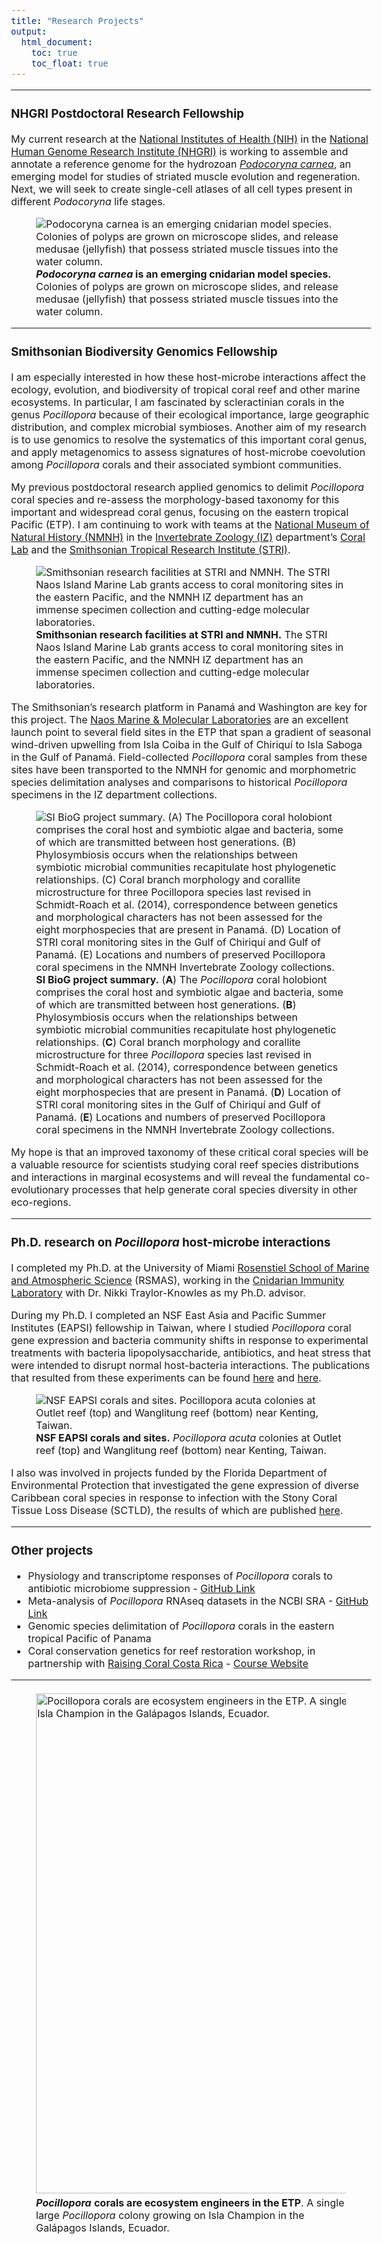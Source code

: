 ```yaml
---
title: "Research Projects"
output:  
  html_document:  
    toc: true  
    toc_float: true  
---
```

<style type="text/css">

body, td {
   font-size: 16px;
}
</style>
***

### NHGRI Postdoctoral Research Fellowship
My current research at the [National Institutes of Health (NIH)](https://www.nih.gov/) in the [National Human Genome Research Institute (NHGRI)](https://www.genome.gov/) is working to assemble and annotate a reference genome for the hydrozoan [*Podocoryna carnea*](https://www.marinespecies.org/aphia.php?p=taxdetails&id=151718), an emerging model for studies of striated muscle evolution and regeneration. Next, we will seek to create single-cell atlases of all cell types present in different *Podocoryna* life stages.



![***Podocoryna carnea* is an emerging cnidarian model species.** Colonies of polyps are grown on microscope slides, and release medusae (jellyfish) that possess striated muscle tissues into the water column.](./images/podocoryna_polyp_slide.JPG)

***  

### Smithsonian Biodiversity Genomics Fellowship

I am especially interested in how these host-microbe interactions affect the ecology, evolution, and biodiversity of tropical coral reef and other marine ecosystems. In particular, I am fascinated by scleractinian corals in the genus *Pocillopora* because of their ecological importance, large geographic distribution, and complex microbial symbioses. Another aim of my research is to use genomics to resolve the systematics of this important coral genus, and apply metagenomics to assess signatures of host-microbe coevolution among *Pocillopora* corals and their associated symbiont communities. 

My previous postdoctoral research applied genomics to delimit *Pocillopora* coral species and re-assess the morphology-based taxonomy for this important and widespread coral genus, focusing on the eastern tropical Pacific (ETP). I am continuing to work with teams at the [National Museum of Natural History (NMNH)](https://naturalhistory.si.edu/) in the [Invertebrate Zoology (IZ)](https://naturalhistory.si.edu/research/invertebrate-zoology) department's [Coral Lab](https://naturalhistory.si.edu/research/invertebrate-zoology/research/quattrini-lab) and the [Smithsonian Tropical Research Institute (STRI)](https://stri.si.edu/).

![**Smithsonian research facilities at STRI and NMNH.** The STRI Naos Island Marine Lab grants access to coral monitoring sites in the eastern Pacific, and the NMNH IZ department has an immense specimen collection and cutting-edge molecular laboratories.](./images/SI_platform.JPG)

The Smithsonian's research platform in Panamá and Washington are key for this project. The [Naos Marine & Molecular Laboratories](https://stri.si.edu/facility/naos) are an excellent launch point to several field sites in the ETP that span a gradient of seasonal wind-driven upwelling from Isla Coiba in the Gulf of Chiriquí to Isla Saboga in the Gulf of Panamá. Field-collected *Pocillopora* coral samples from these sites have been transported to the NMNH for genomic and morphometric species delimitation analyses and comparisons to historical *Pocillopora* specimens in the IZ department collections. 

![**SI BioG project summary.** (**A**) The *Pocillopora* coral holobiont comprises the coral host and symbiotic algae and bacteria, some of which are transmitted between host generations. (**B**) Phylosymbiosis occurs when the relationships between symbiotic microbial communities recapitulate host phylogenetic relationships. 
(**C**) Coral branch morphology and corallite microstructure for three *Pocillopora* species last revised in Schmidt-Roach et al. (2014), correspondence between genetics and morphological characters has not been assessed for the eight morphospecies that are present in Panamá. (**D**) Location of STRI coral monitoring sites in the Gulf of Chiriquí and Gulf of Panamá. (**E**) Locations and numbers of preserved Pocillopora coral specimens in the NMNH Invertebrate Zoology collections. 
](./images/Figure1_SIFP.JPG)

My hope is that an improved taxonomy of these critical coral species will be a valuable resource for scientists studying coral reef species distributions and interactions in marginal ecosystems and will reveal the fundamental co-evolutionary processes that help generate coral species diversity in other eco-regions.

***  

### Ph.D. research on *Pocillopora* host-microbe interactions
I completed my Ph.D. at the University of Miami [Rosenstiel School of Marine and Atmospheric Science](https://www.rsmas.miami.edu/) (RSMAS), working in the [Cnidarian Immunity Laboratory](https://cnidimmunitylab.com/) with Dr. Nikki Traylor-Knowles as my Ph.D. advisor. 

During my Ph.D. I completed an NSF East Asia and Pacific Summer Institutes (EAPSI) fellowship in Taiwan, where I studied *Pocillopora* coral gene expression and bacteria community shifts in response to experimental treatments with bacteria lipopolysaccharide, antibiotics, and heat stress that were intended to disrupt normal host-bacteria interactions. The publications that resulted from these experiments can be found [here](https://doi.org/10.1016/j.dci.2020.103717) and [here](https://doi.org/10.3389/fmars.2021.814124).

![**NSF EAPSI corals and sites.** *Pocillopora acuta* colonies at Outlet reef (top) and Wanglitung reef (bottom) near Kenting, Taiwan.](./images/EAPSI_Corals_Sites.JPG)

I also was involved in projects funded by the Florida Department of Environmental Protection that investigated the gene expression of diverse Caribbean coral species in response to infection with the Stony Coral Tissue Loss Disease (SCTLD), the results of which are published [here](https://doi.org/10.3389/fmars.2021.681563).

***  

### Other projects
* Physiology and transcriptome responses of *Pocillopora* corals to antibiotic microbiome suppression - [GitHub Link](https://github.com/michaeltconnelly/coral_antibiotics_physiology)
* Meta-analysis of *Pocillopora* RNAseq datasets in the NCBI SRA - [GitHub Link](https://github.com/michaeltconnelly/MetaPocillopora)
* Genomic species delimitation of *Pocillopora* corals in the eastern tropical Pacific of Panama
* Coral conservation genetics for reef restoration workshop, in partnership with [Raising Coral Costa Rica](https://www.raisingcoral.org/) - [Course Website](https://michaeltconnelly.github.io/RaisingCoral_CoralGeneticsWorkshop_2022/)

***

![***Pocillopora*** **corals are ecosystem engineers in the ETP**. A single large *Pocillopora* colony growing on Isla Champion in the Galápagos Islands, Ecuador.](./images/Champion_Green_Pocillopora.JPG){width=800px align="center" style="margin: 5px 5px 5px 0"}


